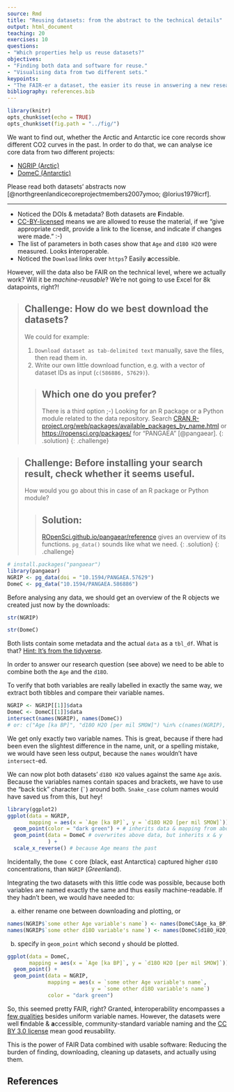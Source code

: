 ```yaml
---
source: Rmd
title: "Reusing datasets: from the abstract to the technical details"
output: html_document
teaching: 20
exercises: 10
questions:
- "Which properties help us reuse datasets?"
objectives:
- "Finding both data and software for reuse."
- "Visualising data from two different sets."
keypoints:
- "The FAIR-er a dataset, the easier its reuse in answering a new research questions"
bibliography: references.bib
---
```


```r
library(knitr)
opts_chunk$set(echo = TRUE)
opts_chunk$set(fig.path = "../fig/")
```

We want to find out, whether the Arctic and Antarctic ice core records show
different CO2 curves in the past. In order to do that, we can analyse ice core
data from two different projects:

- [NGRIP (Arctic)](https://doi.pangaea.de/10.1594/PANGAEA.586886)
- [DomeC (Antarctic)](https://doi.pangaea.de/10.1594/PANGAEA.57629)

Please read both datasets' abstracts now [@northgreenlandicecoreprojectmembers2007ymoo; @lorius1979icrf].

---

- Noticed the DOIs & metadata? Both datasets are **F**indable.
- [CC-BY-licensed](https://creativecommons.org/licenses/by/3.0/) means we are
  allowed to **r**euse the material, if we "give appropriate credit, provide a 
  link to the license, and indicate if changes were made." :-) 
- The list of parameters in both cases show that `Age` and `d18O H2O` were 
  measured. Looks **i**nteroperable.
- Noticed the `Download` links over `https`? Easily **a**ccessible.

However, will the data also be FAIR on the technical level, where we actually work?
Will it be _machine-reusable_? We're not going to use Excel for 8k datapoints, right?!

> ## Challenge: How do we best download the datasets?
>
> We could for example:
>
> 1. `Download dataset as tab-delimited text` manually, save the files, then read them in.
> 1. Write our own little download function, e.g. with a vector of dataset IDs as input (`c(586886, 57629)`).
>
> > ## Which one do you prefer?
> >
> > There is a third option ;-) Looking for an R package or a Python module
> > related to the data repository. Search
> > [CRAN.R-project.org/web/packages/available_packages_by_name.html
> > ](https://cran.r-project.org/web/packages/available_packages_by_name.html)
> >  or [https://ropensci.org/packages/](ROpenSci.org/packages) for
> > "PANGAEA" [@pangaear].
> {: .solution}
{: .challenge}


> ## Challenge: Before installing your search result, check whether it seems useful.
>
> How would you go about this in case of an R package or Python module?
>
> > ## Solution:
> >
> > [ROpenSci.github.io/pangaear/reference
> > ](https://ropensci.github.io/pangaear/reference/index.html) gives
> > an overview of its functions. `pg_data()` sounds like what we need.
> {: .solution}
{: .challenge}


```r
# install.packages("pangaear")
library(pangaear)
NGRIP <- pg_data(doi = "10.1594/PANGAEA.57629")
DomeC <- pg_data("10.1594/PANGAEA.586886")
```

Before analysing any data, we should get an overview of the R objects we created just now by the downloads:

```r
str(NGRIP)
```

```r
str(DomeC)
```

Both lists contain some metadata and the actual `data` as a `tbl_df`. What is that? [Hint: It's from the tidyverse](https://tibble.tidyverse.org/).

In order to answer our research question (see above) we need to be able to combine
both the `Age` and the `d18O`.

To verify that both variables are really labelled in exactly the same way, we extract both tibbles and compare their variable names.

```r
NGRIP <- NGRIP[[1]]$data
DomeC <- DomeC[[1]]$data
intersect(names(NGRIP), names(DomeC))
# or: c("Age [ka BP]", "d18O H2O [per mil SMOW]") %in% c(names(NGRIP), names(DomeC))
```

We get only exactly two variable names. This is great, because if there had been even the slightest difference in the name, unit, or a spelling mistake, we would have seen less output, because the `names` wouldn't have `intersect`-ed.

We can now plot both datasets' `d18O H2O` values against the same `Age` axis. Because the variables names contain spaces and brackets, we have to use the "back tick" character (`` ` ``) around both. `Snake_case` colum names would have saved us from this, but hey!

```r
library(ggplot2)
ggplot(data = NGRIP,
       mapping = aes(x = `Age [ka BP]`, y = `d18O H2O [per mil SMOW]`)) +
  geom_point(color = "dark green") + # inherits data & mapping from above
  geom_point(data = DomeC # overwrites above data, but inherits x & y
             ) +
  scale_x_reverse() # because Age means the past
```

Incidentally, the `Dome C` core (black, east Antarctica) captured higher `d18O` concentrations, than `NGRIP` (*Green*land).

Integrating the two datasets with this little code was possible, because both variables are named exactly the same and thus easily machine-readable. If they hadn't been, we would have needed to:

a) either rename one between downloading and plotting, or

```r
names(NGRIP$`some other Age variable's name`) <- names(DomeC$Age_ka_BP)
names(NGRIP$`some other d18O variable's name`) <- names(DomeC$d18O_H2O_per_mil_SMOW)
```

b) specify in `geom_point` which second `y` should be plotted.

```r
ggplot(data = DomeC,
       mapping = aes(x = `Age [ka BP]`, y = `d18O H2O [per mil SMOW]`)) +
  geom_point() +
  geom_point(data = NGRIP,
             mapping = aes(x = `some other Age variable's name`,
                           y = `some other d18O variable's name`)
             color = "dark green")
```

So, this seemed pretty FAIR, right? Granted, **i**nteroperability encompasses a [few qualities](https://blogs.tib.eu/wp/tib/2017/09/12/the-fair-data-principles-for-research-data/#i) besides uniform variable names. However, the datasets were well **f**indable & **a**ccessible, community-standard variable naming and the [CC BY 3.0 license](https://creativecommons.org/licenses/by/3.0/) mean good **r**eusability.

This is the power of FAIR Data combined with usable software: Reducing the burden of finding, downloading, cleaning up datasets, and actually using them.


## References

